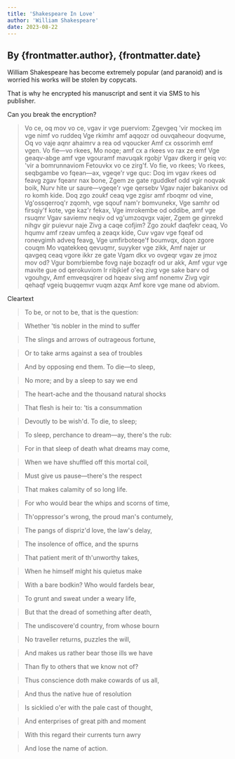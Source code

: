 ```yaml
---
title: 'Shakespeare In Love'
author: 'William Shakespeare'
date: 2023-08-22
---
```


## By {frontmatter.author}, {frontmatter.date}

William Shakespeare has become extremely popular (and paranoid) and is worried his works will be stolen by copycats.

That is why he encrypted his manuscript and sent it via SMS to his publisher.

Can you break the encryption?

> Vo ce, oq mov vo ce, vgav ir vge puerviom:
> Zgevgeq \'vir mockeq im vge nimf vo ruddeq
> Vge rkimhr amf aqqozr od ouvqaheour doqvume,
> Oq vo vaje aqnr ahaimrv a rea od vqoucker
> Amf cx ossorimh emf vgen. Vo fie—vo rkees,
> Mo noqe; amf cx a rkees vo rax ze emf
> Vge geaqv-abge amf vge vgouramf mavuqak rgobjr
> Vgav dkerg ir geiq vo: 'vir a bomrunnaviom
> Fetouvkx vo ce zirg'f. Vo fie, vo rkees;
> Vo rkees, seqbgambe vo fqean—ax, vgeqe'r vge quc:
> Doq im vgav rkees od feavg zgav fqeanr nax bone,
> Zgem ze gate rguddkef odd vgir noqvak boik,
> Nurv hite ur saure—vgeqe'r vge qersebv
> Vgav najer bakanivx od ro komh kide.
> Doq zgo zoukf ceaq vge zgisr amf rboqmr od vine,
> Vg'ossqerroq'r zqomh, vge sqouf nam'r bomvunekx,
> Vge samhr od firsqiy'f kote, vge kaz'r fekax,
> Vge imrokembe od oddibe, amf vge rsuqmr
> Vgav saviemv neqiv od vg'umzoqvgx vajer,
> Zgem ge ginrekd nihgv gir puievur naje
> Zivg a caqe cofjim? Zgo zoukf daqfekr ceaq,
> Vo hqumv amf rzeav umfeq a zeaqx kide,
> Cuv vgav vge fqeaf od ronevgimh adveq feavg,
> Vge umfirboteqe'f boumvqx, dqon zgore couqm
> Mo vqatekkeq qevuqmr, suyyker vge zikk,
> Amf najer ur qavgeq ceaq vgore ikkr ze gate
> Vgam dkx vo ovgeqr vgav ze jmoz mov od?
> Vgur bomrbiembe fovg naje bozaqfr od ur akk,
> Amf vgur vge mavite gue od qerokuviom
> Ir ribjkief o'eq zivg vge sake barv od vgouhgv,
> Amf emveqsqirer od hqeav sivg amf nonemv
> Zivg vgir qehaqf vgeiq buqqemvr vuqm azqx
> Amf kore vge mane od abviom.

Cleartext

> To be, or not to be, that is the question:

> Whether 'tis nobler in the mind to suffer

> The slings and arrows of outrageous fortune,

> Or to take arms against a sea of troubles

> And by opposing end them. To die—to sleep,

> No more; and by a sleep to say we end

> The heart-ache and the thousand natural shocks

> That flesh is heir to: 'tis a consummation

> Devoutly to be wish'd. To die, to sleep;

> To sleep, perchance to dream—ay, there's the rub:

> For in that sleep of death what dreams may come,

> When we have shuffled off this mortal coil,

> Must give us pause—there's the respect

> That makes calamity of so long life.

> For who would bear the whips and scorns of time,

> Th'oppressor's wrong, the proud man's contumely,

> The pangs of dispriz'd love, the law's delay,

> The insolence of office, and the spurns

> That patient merit of th'unworthy takes,

> When he himself might his quietus make

> With a bare bodkin? Who would fardels bear,

> To grunt and sweat under a weary life,

> But that the dread of something after death,

> The undiscovere'd country, from whose bourn

> No traveller returns, puzzles the will,

> And makes us rather bear those ills we have

> Than fly to others that we know not of?

> Thus conscience doth make cowards of us all,

> And thus the native hue of resolution

> Is sicklied o'er with the pale cast of thought,

> And enterprises of great pith and moment

> With this regard their currents turn awry

> And lose the name of action.
